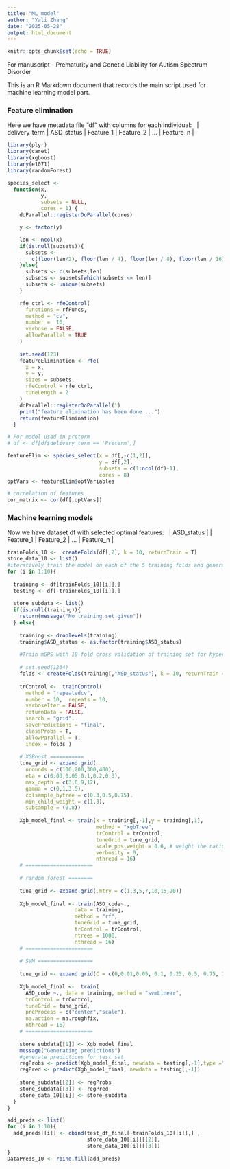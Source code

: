 ```yaml
---
title: "ML_model"
author: "Yali Zhang"
date: "2025-05-28"
output: html_document
---
```


```r
knitr::opts_chunk$set(echo = TRUE)
```

For manuscript - Prematurity and Genetic Liability for Autism Spectrum Disorder  \  

This is an R Markdown document that records the main script used for machine learning model part.  \    


### Feature elimination

Here we have metadata file "df" with columns for each individual:  \  
| delivery_term | ASD_status | Feature_1 | Feature_2 | ... | Feature_n |

```r
library(plyr)
library(caret)
library(xgboost)
library(e1071)
library(randomForest)

species_select <-
  function(x,
           y,
           subsets = NULL,
           cores = 1) {
    doParallel::registerDoParallel(cores)

    y <- factor(y)

    len <- ncol(x)
    if(is.null(subsets)){
      subsets <-
        c(floor(len/2), floor(len / 4), floor(len / 8), floor(len / 16), floor(len / 32),floor(len / 64))
    }else{
      subsets <- c(subsets,len)
      subsets <- subsets[which(subsets <= len)]
      subsets <- unique(subsets)
    }

    rfe_ctrl <- rfeControl(
      functions = rfFuncs,
      method = "cv",
      number =  10,
      verbose = FALSE,
      allowParallel = TRUE
    )
    
    set.seed(123)
    featureElimination <- rfe(
      x = x,
      y = y,
      sizes = subsets,
      rfeControl = rfe_ctrl,
      tuneLength = 2
    )
    doParallel::registerDoParallel(1)
    print("feature elimination has been done ...")
    return(featureElimination)
  }

# For model used in preterm
# df <- df[df$delivery_term == 'Preterm',]

featureElim <- species_select(x = df[,-c(1,2)],
                              y = df[,2],
                              subsets = c(1:ncol(df)-1),
                              cores = 8)
optVars <- featureElim$optVariables

# correlation of features
cor_matrix <- cor(df[,optVars])
```

### Machine learning models

Now we have dataset df with selected optimal features:  \  
| ASD_status | | Feature_1 | Feature_2 | ... | Feature_n |

```r
trainFolds_10 <-  createFolds(df[,2], k = 10, returnTrain = T)
store_data_10 <- list()
#iteratively train the model on each of the 5 training folds and generate predictions using the coresponding test fold.
for (i in 1:10){
  
  training <- df[trainFolds_10[[i]],]
  testing <- df[-trainFolds_10[[i]],]
  
  store_subdata <- list()
  if(is.null(training)){
    return(message("No training set given"))
  } else{
    
    training <- droplevels(training)
    training$ASD_status <- as.factor(training$ASD_status)
    
    #Train mGPS with 10-fold cross validation of training set for hyperparameter tuning. 
    
    # set.seed(1234)
    folds <- createFolds(training[,"ASD_status"], k = 10, returnTrain = T)
    
    trControl <-  trainControl(
      method = "repeatedcv",
      number = 10,  repeats = 10,
      verboseIter = FALSE,
      returnData = FALSE,
      search = "grid",
      savePredictions = "final",
      classProbs = T,
      allowParallel = T,
      index = folds )
    
    # XGBoost ===========
    tune_grid <- expand.grid(
      nrounds = c(100,200,300,400),
      eta = c(0.03,0.05,0.1,0.2,0.3),
      max_depth = c(3,6,9,12),
      gamma = c(0,1,3,5),
      colsample_bytree = c(0.3,0.5,0.75),
      min_child_weight = c(1,3),
      subsample = (0.8))
      
    Xgb_model_final <- train(x = training[,-1],y = training[,1],
                             method = "xgbTree",
                             trControl = trControl,
                             tuneGrid = tune_grid,
                             scale_pos_weight = 0.6, # weight the ratio of non-ASD and ASD
                             verbosity = 0, 
                             nthread = 16)
    # ======================
    
    # random forest ========
    
    tune_grid <- expand.grid(.mtry = c(1,3,5,7,10,15,20))
    
    Xgb_model_final <- train(ASD_code~.,
                      data = training,
                      method = "rf",
                      tuneGrid = tune_grid,
                      trControl = trControl,
                      ntrees = 1000,
                      nthread = 16)
    # ======================
    
    # SVM ==================
    
    tune_grid <- expand.grid(C = c(0,0.01,0.05, 0.1, 0.25, 0.5, 0.75, 1, 1.25, 1.5, 1.75, 2))
    
    Xgb_model_final <-  train(
      ASD_code ~., data = training, method = "svmLinear",
      trControl = trControl,
      tuneGrid = tune_grid,
      preProcess = c("center","scale"),
      na.action = na.roughfix,
      nthread = 16)
    # ======================
    
    store_subdata[[1]] <- Xgb_model_final
    message("Generating predictions")
    #generate predictions for test set
    regProbs <- predict(Xgb_model_final, newdata = testing[,-1],type ="prob")
    regPred <- predict(Xgb_model_final, newdata = testing[,-1])
    
    store_subdata[[2]] <- regProbs
    store_subdata[[3]] <- regPred
    store_data_10[[i]] <- store_subdata
  }
}

add_preds <- list()
for (i in 1:10){
  add_preds[[i]] <- cbind(test_df_final[-trainFolds_10[[i]],] , 
                          store_data_10[[i]][[2]],
                          store_data_10[[i]][[3]])
}
DataPreds_10 <- rbind.fill(add_preds)
```





